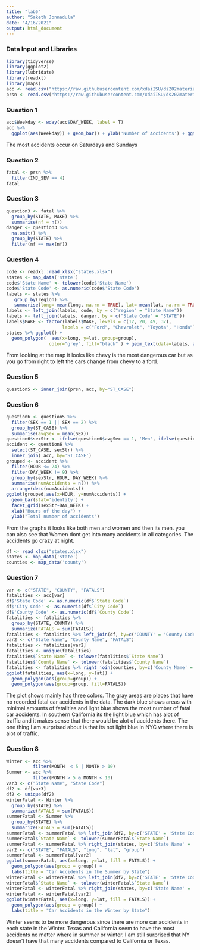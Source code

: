 ```yaml
---
title: "lab5"
author: "Saketh Jonnadula"
date: "4/16/2021"
output: html_document
---
```

### Data Input and Libraries
```r
library(tidyverse)
library(ggplot2)
library(lubridate)
library(readxl)
library(maps)
acc <- read.csv("https://raw.githubusercontent.com/xdaiISU/ds202materials/master/hwlabs/fars2017/accident.csv", stringsAsFactors = FALSE)
prsn <- read.csv("https://raw.githubusercontent.com/xdaiISU/ds202materials/master/hwlabs/fars2017/person.csv", stringsAsFactors = FALSE)
```

### Question 1
```r
acc$Weekday <- wday(acc$DAY_WEEK, label = T)
acc %>%
  ggplot(aes(Weekday)) + geom_bar() + ylab('Number of Accidents') + ggtitle('Accidents per Day of the Week')
```

The most accidents occur on Saturdays and Sundays

### Question 2
```r
fatal <- prsn %>%
  filter(INJ_SEV == 4)
fatal
```

### Question 3
```r
question3 <- fatal %>%
  group_by(STATE, MAKE) %>%
  summarise(nf = n())
danger <- question3 %>% 
  na.omit() %>%
  group_by(STATE) %>%
  filter(nf == max(nf))
```

### Question 4
```r
code <- readxl::read_xlsx("states.xlsx")
states <- map_data('state')
code$'State Name' <- tolower(code$'State Name')
code$'State Code' <- as.numeric(code$'State Code')
labels <- states %>%
   group_by(region) %>%
   summarise(long= mean(long, na.rm = TRUE), lat= mean(lat, na.rm = TRUE))
labels <- left_join(labels, code, by = c("region" = "State Name"))
labels <- left_join(labels, danger, by = c("State Code" = "STATE"))
labels$MAKE <- factor(labels$MAKE, levels = c(12, 20, 49, 37), 
                     labels = c("Ford", "Chevrolet", "Toyota", "Honda"))                         
states %>% ggplot() +
  geom_polygon(  aes(x=long, y=lat, group=group),
                color="grey", fill="black" ) + geom_text(data=labels, aes(label = MAKE, x=long, y=lat), color="blue", size=3)
```

From looking at the map it looks like chevy is the most dangerous car but as you go from right to left the cars change from chevy to a ford.

### Question 5
```r
question5 <- inner_join(prsn, acc, by="ST_CASE")
```

### Question 6
```r
question6 <- question5 %>%
  filter(SEX == 1 || SEX == 2) %>%
  group_by(ST_CASE) %>%
  summarise(avgSex = mean(SEX))
question6$sexStr <- ifelse(question6$avgSex == 1, 'Men', ifelse(question6$avgSex == 2, 'Women', 'Both'))
accident <- question6 %>%
  select(ST_CASE, sexStr) %>%
  inner_join( acc, by='ST_CASE')
grouped <- accident %>%
  filter(HOUR <= 24) %>%
  filter(DAY_WEEK != 9) %>%
  group_by(sexStr, HOUR, DAY_WEEK) %>%
  summarise(numAccidents = n()) %>%
  arrange(desc(numAccidents))
ggplot(grouped,aes(x=HOUR, y=numAccidents)) + 
  geom_bar(stat='identity') + 
  facet_grid(sexStr~DAY_WEEK) + 
  xlab("Hours of the day") + 
  ylab("Total number of accidents")
```

From the graphs it looks like both men and women and then its men. you can also see that Women dont get into many accidents in all categories. The accidents go crazy at night.

```R
df <- read_xlsx("states.xlsx") 
states <- map_data('state')
counties <- map_data('county')
```

### Question 7
```R
var <- c("STATE", "COUNTY", "FATALS")
fatalities <- acc[var]
df$'State Code' <- as.numeric(df$`State Code`)
df$'City Code' <- as.numeric(df$`City Code`)
df$'County Code' <- as.numeric(df$`County Code`)
fatalities <- fatalities %>%
  group_by(STATE, COUNTY) %>%
  summarize(FATALS = sum(FATALS))
fatalities <- fatalities %>% left_join(df, by=c('COUNTY' = 'County Code', 'STATE' = 'State Code'))
var2 <- c("State Name", "County Name", "FATALS")
fatalities <- fatalities[var2]
fatalities <- unique(fatalities)
fatalities$`State Name` <- tolower(fatalities$`State Name`)
fatalities$`County Name` <- tolower(fatalities$`County Name`)
fatalities <- fatalities %>% right_join(counties, by=c('County Name' = 'subregion', 'State Name' = 'region'))
ggplot(fatalities, aes(x=long, y=lat)) + 
  geom_polygon(aes(group=group)) +
  geom_polygon(aes(group=group, fill=FATALS))
```

The plot shows mainly has three colors. The gray areas are places that have no recorded fatal car accidents in the data. The dark blue shows areas with minimal amounts of fatalities and light blue shows the most number of fatal car accidents. In southern California its the light blue which has alot of traffic and it makes sense that there would be alot of accidents there. The one thing I am surprised about is that its not light blue in NYC where there is alot of traffic.

### Question 8
```R
Winter <- acc %>%
          filter(MONTH  < 5 | MONTH > 10)
Summer <- acc %>%
          filter(MONTH > 5 & MONTH < 10)
var3 <- c("State Name", "State Code")
df2 <- df[var3]
df2 <- unique(df2)
winterFatal <- Winter %>%
  group_by(STATE) %>%
  summarize(FATALS = sum(FATALS))
summerFatal <- Summer %>%
  group_by(STATE) %>%
  summarize(FATALS = sum(FATALS))
summerFatal <- summerFatal %>% left_join(df2, by=c('STATE' = 'State Code'))
summerFatal$`State Name` <- tolower(summerFatal$`State Name`)
summerFatal <- summerFatal %>% right_join(states, by=c('State Name' = 'region'))
var2 <- c("STATE", "FATALS", "long", "lat", "group")
summerFatal <- summerFatal[var2]
ggplot(summerFatal, aes(x=long, y=lat, fill = FATALS)) +
  geom_polygon(aes(group = group)) +
  labs(title = "Car Accidents in the Summer by State")
winterFatal <- winterFatal %>% left_join(df2, by=c('STATE' = 'State Code'))
winterFatal$`State Name` <- tolower(winterFatal$`State Name`)
winterFatal <- winterFatal %>% right_join(states, by=c('State Name' = 'region'))
winterFatal <- winterFatal[var2]
ggplot(winterFatal, aes(x=long, y=lat, fill = FATALS)) +
  geom_polygon(aes(group = group)) +
  labs(title = "Car Accidents in the Winter by State")
```

Winter seems to be more dangerous since there are more car accidents in each state in the Winter. Texas and California seem to have the most accidents no matter where in summer or winter. I am still surprised that NY doesn't have that many accidents compared to California or Texas.